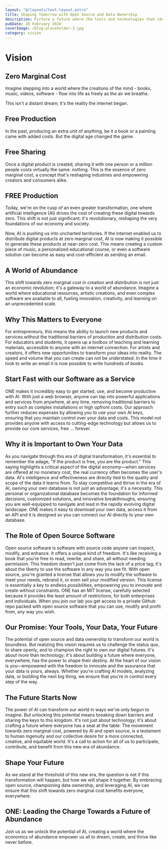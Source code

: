 ```yaml
---
layout: "@/layouts/text-layout.astro"
title: Shaping Tomorrow with Open Source and Data Ownership
description: Picture a future where the tools and technologies that shape our lives are not locked away in corporate vaults, but shared openly, like seeds in a community garden. This is the world we're building - a place where the magic of artificial intelligence (AI) is not a guarded secret, but a shared treasure that sparks innovation, growth, and equality across the globe.
pubDate: 28 February 2024
coverImage: /blog-placeholder-3.jpg
category: vision
---
```


# Vision

## Zero Marginal Cost

Imagine stepping into a world where the creations of the mind - books, music, videos, software - flow into life as freely as the air we breathe. 

This isn't a distant dream; it's the reality the internet began.
##  Free Production

In the past, producing an extra unit of anything, be it a book or a painting came with added costs. But the digital age changed the game. 

## Free Sharing

Once a digital product is created, sharing it with one person or a million people costs virtually the same: nothing. This is the essence of zero marginal cost, a concept that's reshaping industries and empowering creators and consumers alike.

## FREE Production

Today, we're on the cusp of an even greater transformation, one where artificial intelligence (AI) drives the cost of creating these digital towards zero. This shift is not just significant; it's revolutionary, reshaping the very foundations of our economy and society.

Now, AI is pushing us into uncharted territories. If the internet enabled us to distribute digital products at zero marginal cost, AI is now making it possible to generate these products at near-zero cost. This means creating a custom piece of music, a personalized educational course, or even a software solution can become as easy and cost-efficient as sending an email.

## A World of Abundance

This shift towards zero marginal cost in creation and distribution is not just an economic revolution; it's a gateway to a world of abundance. Imagine a world where educational resources, artistic creations, and even complex software are available to all, fueling innovation, creativity, and learning on an unprecedented scale.

## Why This Matters to Everyone

For entrepreneurs, this means the ability to launch new products and services without the traditional barriers of production and distribution costs. For educators and students, it opens up a toolbox of teaching and learning materials, accessible to anyone with an internet connection. For artists and creators, it offers new opportunities to transform your ideas into reality. The speed and volume that you can create can not be understated. In the time it took to write an email it is now possible to write hundreds of books. 

## Start Fast with our Software as a Service

ONE makes it incredibly easy to get started, use, and become productive with AI. With just a web browser, anyone can tap into powerful applications and services from anywhere, at any time, removing traditional barriers to entry such as complex installations or high upfront costs. Our approach further reduces expenses by allowing you to use your own AI keys, ensuring that you maintain control over your data and costs. This model not provides anyone with access to cutting-edge technology but allows us to provide our core services, free ... forever. 

## Why it is Important to Own Your Data

As you navigate through this era of digital transformation, it's essential to remember the adage, "If the product is free, you are the product." This saying highlights a critical aspect of the digital economy—when services are offered at no monetary cost, the real currency often becomes the user's data. AI's intelligence and effectiveness are directly tied to the quality and scope of the data it learns from. To stay competitive and thrive in the era of AI, owning your own database is not just an advantage; it's a necessity. This personal or organizational database becomes the foundation for informed decisions, customized solutions, and innovative breakthroughs, ensuring you are well-equipped to navigate and lead in the rapidly evolving digital landscape. ONE makes it easy to download your own data, access it from an API and it is designed so you can connect our AI directly to your own database. 

## The Role of Open Source Software

Open source software is software with source code anyone can inspect, modify, and enhance. It offers a unique kind of freedom. It's like receiving a book that you're free to read, rewrite, and share, all without needing permission. This freedom doesn't just come from the lack of a price tag; it's about the liberty to use the software in any way you see fit. With open source, you're granted a license that allows you to modify the software to meet your needs, rebrand it, or even sell your modified version. This license is essentially a key to endless possibilities, empowering you to innovate and create without constraints. ONE has an MIT license, carefully selected because it provides the least amount of restrictions, for both enterprises and individuals. When you join our lab you get access to a private Github repo packed with open source software that you can use, modify and profit from, any way you wish. 

## Our Promise: Your Tools, Your Data, Your Future

The potential of open source and data ownership to transform our world is boundless. But realizing this vision requires us to challenge the status quo, to share openly, and to champion the right to own our digital futures. It's about more than technology; it's about building a future where everyone, everywhere, has the power to shape their destiny. At the heart of our vision is you—empowered with the freedom to innovate and the assurance that your data is yours, always. Whether you're crafting AI models, analyzing data, or building the next big thing, we ensure that you're in control every step of the way.

## The Future Starts Now

The power of AI can transform our world in ways we've only begun to imagine. But unlocking this potential means breaking down barriers and sharing the keys to this kingdom. It's not just about technology; it's about crafting a future where everyone has a seat at the table. The movement towards zero marginal cost, powered by AI and open source, is a testament to human ingenuity and our collective desire for a more connected, creative, and equitable world. It's a call to action for all of us to participate, contribute, and benefit from this new era of abundance.

## Shape Your Future

As we stand at the threshold of this new era, the question is not if this transformation will happen, but how we will shape it together. By embracing open source, championing data ownership, and leveraging AI, we can ensure that this shift towards zero marginal cost benefits everyone, everywhere.

## ONE: Leading the Charge Towards a Future of Abundance

Join us as we unlock the potential of AI, creating a world where the economics of abundance empower us all to dream, create, and thrive like never before.
